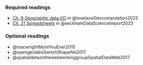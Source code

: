 ### Required readings

-   [Ch. 8 Geographic data I/O](https://r.geocompx.org/read-write.html) in @lovelaceGeocomputation2022
-   [Ch. 21 Spreadsheets](https://r4ds.hadley.nz/spreadsheets) in @wickhamDataScienceImport2023

### Optional readings

-   @macwrightMoreYouEver2015
-   @opengeolabsSwitchShapefile2017
-   @spatialdataonthewebworkinggroupSpatialDataWeb2017

